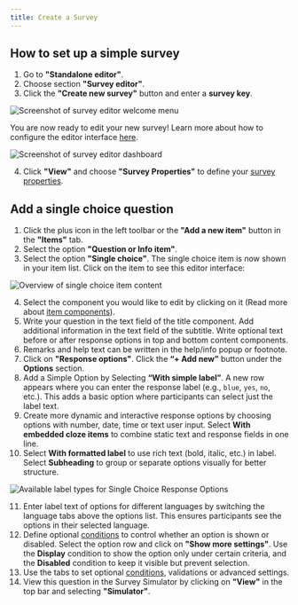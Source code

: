 ```yaml
---
title: Create a Survey
---
```


## How to set up a simple survey

1. Go to **"Standalone editor"**.
2. Choose section **"Survey editor"**.
3. Click the **"Create new survey"** button and enter a **survey key**.

![Screenshot of survey editor welcome menu](../images/welcomeEditor.png)

You are now ready to edit your new survey! Learn more about how to configure the editor interface [here](/docs/survey-editor/basics/editor-overview#survey-editor-dashboard).

![Screenshot of survey editor dashboard](../images/dashboardEditor.png)

4. Click **"View"** and choose **"Survey Properties"** to define your [survey properties](/docs/survey-editor/basics/editor-overview#survey-properties-workspace). 

## Add a single choice question

1. Click the plus icon in the left toolbar or the **"Add a new item"** button in the **"Items"** tab.
2. Select the option **"Question or Info item"**.
3. Select the option **"Single choice"**. The single choice item is now shown in your item list. Click on the item to see this editor interface:

![Overview of single choice item content](../images/overviewSinglechoice.png)

4. Select the component you would like to edit by clicking on it (Read more about [item components](/docs/survey-editor/basics/item-structure#survey-items)). 
5. Write your question in the text field of the title component. Add additional information in the text field of the subtitle. Write optional text before or after response options in top and bottom content components.
6. Remarks and help text can be written in the help/info popup or footnote.
7. Click on **"Response options"**. Click the **“+ Add new”** button under the **Options** section. 
8. Add a Simple Option by Selecting **“With simple label”**. A new row appears where you can enter the response label (e.g., `blue`, `yes`, `no`, etc.). This adds a basic option where participants can select just the label text.
9. Create more dynamic and interactive response options by choosing options with number, date, time or text user input. Select  **With embedded cloze items** to combine static text and response fields in one line.
10. Select **With formatted label** to use rich text (bold, italic, etc.) in label. Select **Subheading** to group or separate options visually for better structure.

![Available label types for Single Choice Response Options](../images/SingleChoiceResponse.png)

11. Enter label text of options for different languages by switching the language tabs above the options list. This ensures participants see the options in their selected language.
12. Define optional [conditions](/docs/survey-editor/basics/conditions) to control whether an option is shown or disabled. Select the option row and click on **"Show more settings"**. Use the **Display** condition to show the option only under certain criteria, and the **Disabled** condition to keep it visible but prevent selection.
13. Use the tabs to set optional [conditions](/docs/survey-editor/basics/conditions), validations or advanced settings.  
14. View this question in the Survey Simulator by clicking on **"View"** in the top bar and selecting **"Simulator"**.


